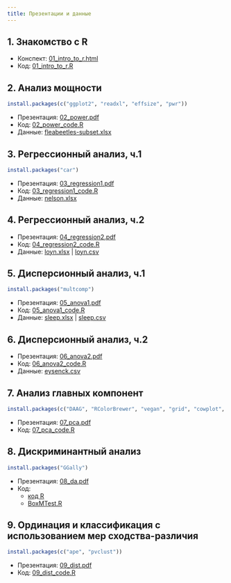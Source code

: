```yaml
---
title: Презентации и данные
---
```


## 1. Знакомство с R 

- Конспект: [01_intro_to_r.html](01_intro_to_r.html)
- Код: [01_intro_to_r.R](01_intro_to_r.R)

## 2. Анализ мощности

```r
install.packages(c("ggplot2", "readxl", "effsize", "pwr"))
```

- Презентация: [02_power.pdf](02_power.pdf)
- Код: [02_power_code.R](02_power_code.R)
- Данные: [fleabeetles-subset.xlsx](data/fleabeetles-subset.xlsx)

## 3. Регрессионный анализ, ч.1

```r
install.packages("car")
```

- Презентация: [03_regression1.pdf](03_regression1.pdf)
- Код: [03_regression1_code.R](03_regression1_code.R)
- Данные: [nelson.xlsx](data/nelson.xlsx)

<!-- - [Домашнее задание №1](hw/hw1_lin-regr-cheddar-assump.zip) -->

## 4. Регрессионный анализ, ч.2

- Презентация: [04_regression2.pdf](04_regression2.pdf)
- Код: [04_regression2_code.R](04_regression2_code.R)
- Данные: [loyn.xlsx](data/loyn.xlsx) | [loyn.csv](data/loyn.csv)

## 5. Дисперсионный анализ, ч.1 

```r
install.packages("multcomp")
```

- Презентация: [05_anova1.pdf](05_anova1.pdf)
- Код: [05_anova1_code.R](05_anova1_code.R)
- Данные: [sleep.xlsx](data/sleep.xlsx) | [sleep.csv](data/sleep.csv)

## 6. Дисперсионный анализ, ч.2

- Презентация: [06_anova2.pdf](06_anova2.pdf)
- Код: [06_anova2_code.R](06_anova2_code.R)
- Данные: [eysenck.csv](data/eysenck.csv)

## 7. Анализ главных компонент

```r
install.packages(c("DAAG", "RColorBrewer", "vegan", "grid", "cowplot", "HSAUR", "ggrepel"))
```

- Презентация: [07_pca.pdf](07_pca.pdf)
- Код: [07_pca_code.R](07_pca_code.R)

## 8. Дискриминантный анализ 

```r
install.packages("GGally")
```

- Презентация: [08_da.pdf](08_da.pdf)
- Код:
    + [код R](08_da_code.R)
    + [BoxMTest.R](BoxMTest.R)

## 9. Ординация и классификация с использованием мер сходства-различия

```r
install.packages(c("ape", "pvclust"))
```

- Презентация: [09_dist.pdf](09_dist.pdf)
- Код: [09_dist_code.R](09_dist_code.R)
